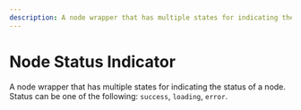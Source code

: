 ```yaml
---
description: A node wrapper that has multiple states for indicating the status of a node.
---
```



# Node Status Indicator

A node wrapper that has multiple states for indicating the status of a node. Status can be one of the following: `success`, `loading`, `error`.

<UiComponentViewer id="node-status-indicator" />
